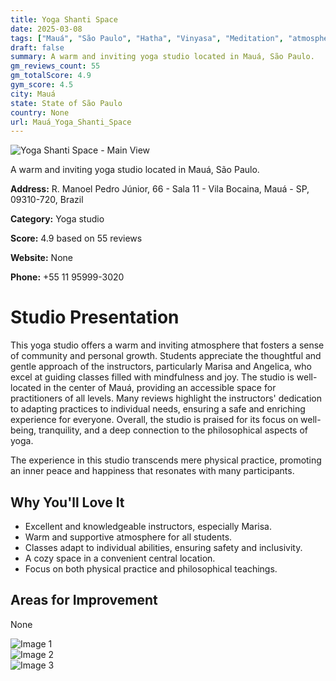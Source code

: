 ```yaml
---
title: Yoga Shanti Space
date: 2025-03-08
tags: ["Mauá", "São Paulo", "Hatha", "Vinyasa", "Meditation", "atmosphere", "size", "Mauá"]  
draft: false
summary: A warm and inviting yoga studio located in Mauá, São Paulo.
gm_reviews_count: 55
gm_totalScore: 4.9
gym_score: 4.5
city: Mauá
state: State of São Paulo
country: None
url: Mauá_Yoga_Shanti_Space
---
```


<div className="aspect-[16/9] relative my-8">
  <img 
    src="https://lh5.googleusercontent.com/p/AF1QipOaYa4SxthMtbK5VP0lM_ePYCykygilroGYHlLu=w1920-h1080-k-no"
    alt="Yoga Shanti Space - Main View"
    className="object-cover absolute inset-0 w-full h-full rounded-lg"
  />
</div>

A warm and inviting yoga studio located in Mauá, São Paulo.

**Address:** R. Manoel Pedro Júnior, 66 - Sala 11 - Vila Bocaina, Mauá - SP, 09310-720, Brazil

**Category:** Yoga studio

**Score:** 4.9 based on 55 reviews

**Website:** None

**Phone:** +55 11 95999-3020

# Studio Presentation

This yoga studio offers a warm and inviting atmosphere that fosters a sense of community and personal growth. Students appreciate the thoughtful and gentle approach of the instructors, particularly Marisa and Angelica, who excel at guiding classes filled with mindfulness and joy. The studio is well-located in the center of Mauá, providing an accessible space for practitioners of all levels. Many reviews highlight the instructors' dedication to adapting practices to individual needs, ensuring a safe and enriching experience for everyone. Overall, the studio is praised for its focus on well-being, tranquility, and a deep connection to the philosophical aspects of yoga.

The experience in this studio transcends mere physical practice, promoting an inner peace and happiness that resonates with many participants.

## Why You'll Love It

- Excellent and knowledgeable instructors, especially Marisa.
- Warm and supportive atmosphere for all students.
- Classes adapt to individual abilities, ensuring safety and inclusivity.
- A cozy space in a convenient central location.
- Focus on both physical practice and philosophical teachings.

## Areas for Improvement

None

<div className="grid grid-cols-1 xl:grid-cols-2 gap-4 my-8">
<div className="aspect-[4/3] relative"><img src="https://lh5.googleusercontent.com/p/AF1QipMDE0HHI-_neN8v295Z0GkS_ZEblG8fBepqaDDo=w1920-h1080-k-no" alt="Image 1" className="object-cover absolute inset-0 w-full h-full rounded-lg" /></div>
<div className="aspect-[4/3] relative"><img src="https://lh5.googleusercontent.com/p/AF1QipPw9nxsadm86Mnnq90Ii6b8MVehvk6OolWt7QkK=w1920-h1080-k-no" alt="Image 2" className="object-cover absolute inset-0 w-full h-full rounded-lg" /></div>
<div className="aspect-[4/3] relative"><img src="https://streetviewpixels-pa.googleapis.com/v1/thumbnail?panoid=Qi157H2tWqWBo1dD82iIBA&cb_client=maps_sv.tactile.gps&w=203&h=100&yaw=289.27112&pitch=0&thumbfov=100" alt="Image 3" className="object-cover absolute inset-0 w-full h-full rounded-lg" /></div>
</div>